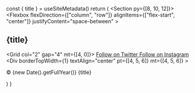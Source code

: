 <!-- examples/footer-04 -->

  const { title } = useSiteMetadata()
  return (
    <Section py={[8, 10, 12]}>
      <Container>
        <Flexbox
          flexDirection={["column", "row"]}
          alignItems={["flex-start", "center"]}
          justifyContent="space-between"
        >
          <H2 m="0" fontSize="xl|2xl|3xl">
            {title}
          </H2>
          <NavMenu
            name="footer-example"
            dropdown={false}
            expand={false}
            my="6|0"
            gap="4|8"
          />
          <Grid col="2" gap="4" mt={[4, 0]}>
            <A href="#" color="text">
              <Icon name="twitter" size={5} />
              <VisuallyHidden>Follow on Twitter</VisuallyHidden>
            </A>
            <A href="#" color="text">
              <Icon name="instagram" size={5} />
              <VisuallyHidden>Follow on Instagram</VisuallyHidden>
            </A>
          </Grid>
        </Flexbox>
        <Div
          borderTopWidth={1}
          textAlign="center"
          pt={[4, 5, 6]}
          mt={[4, 5, 6]}
        >
          <P fontSize="sm" mt="0">
            © {new Date().getFullYear()} {title}
          </P>
        </Div>
      </Container>
    </Section>
  )
}
